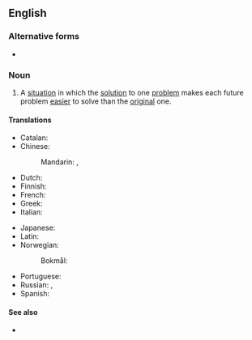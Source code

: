 ==English==

===Alternative forms===
* {{alter|en|virtuous cycle}}

===Noun===
{{wikipedia}}
{{en-noun}}

# A [[situation]] in which the [[solution]] to one [[problem]] makes each future problem [[easier]] to solve than the [[original]] one.
#: {{ant|en|vicious circle}}

====Translations====
{{trans-top|situation}}
* Catalan: {{t|ca|cercle virtuós|m}}
* Chinese:
*: Mandarin: {{t+|cmn|良性循環}}, {{t+|cmn|良性循环|tr=liángxìng xúnhuán}}
* Dutch: {{t|nl|virtueuze cirkel|m}}
* Finnish: {{t-needed|fi}}
* French: {{t+|fr|cercle vertueux|m}}
* Greek: {{t|el|ενάρετος κύκλος|m}}
* Italian: {{t|it|circolo virtuoso|m}}
{{trans-mid}}
* Japanese: {{t|ja|好循環}}
* Latin: {{t|la|circulus virtuōsus|m}}
* Norwegian:
*: Bokmål: {{t|nb|god sirkel|m}}
* Portuguese: {{t|pt|círculo virtuoso|m}}
* Russian: {{t|ru|благотво́рный круг|m}}, {{t|ru|доброде́тельный круг|m}}
* Spanish: {{t|es|círculo virtuoso|m}}
{{trans-bottom}}

====See also====
* {{l|en|positive feedback}}